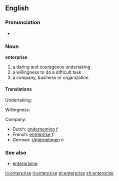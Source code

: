 {{see|Enterprise}}

==English==

===Pronunciation===
*{{audio|en-us-enterprise.ogg|Audio (US)}}

===Noun===
'''enterprise'''

# a daring and courageous undertaking
# a willingness to do a difficult task
# a company, business or organization

==== Translations ====
Undertaking:

Willingness:

Company:

*Dutch: [[onderneming]] ''f''
*French: [[entreprise]] ''f''
*German: [[Unternehmen]] ''n''

=== See also ===
*[[enterprising]]

[[io:enterprise]]
[[it:enterprise]]
[[pt:enterprise]]
[[zh:enterprise]]